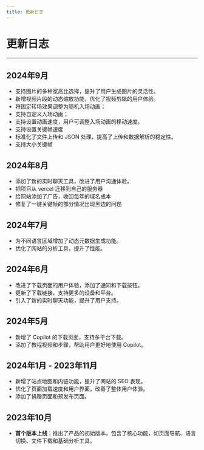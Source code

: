 ```yaml
---
title: 更新日志
---
```


# 更新日志

----

## 2024年9月
- 支持图片的多种宽高比选择，提升了用户生成图片的灵活性。
- 新增视频片段的动态缩放功能，优化了视频剪辑的用户体验。
- 将固定转场效果调整为随机入场动画；
- 支持自定义入场动画；
- 支持设置动画速度，用户可调整入场动画的移动速度。
- 支持设置关键帧速度
- 标准化了文件上传和 JSON 处理，提高了上传和数据解析的稳定性。
- 支持大小关键帧

## 2024年8月
- 添加了新的实时聊天工具，改进了用户沟通体验。
- 把项目从 vercel 迁移到自己的服务器
- 给网站添加了广告，收回每年的域名成本
- 修复了一键关键帧的部分情况出现黑边的问题

## 2024年7月
- 为不同语言区域增加了动态元数据生成功能。
- 优化了网站的分析工具，提升了性能。

## 2024年6月
- 改进了下载页面的用户体验，添加了通知和下载按钮。
- 更新了下载链接，支持更多的设备和平台。
- 引入了新的实时聊天功能，提升了用户支持。

## 2024年5月
- 新增了 Copilot 的下载页面，支持多平台下载。
- 添加了教程视频和步骤，帮助用户更好地使用 Copilot。

## 2024年1月 - 2023年11月
- 新增了站点地图和内链功能，提升了网站的 SEO 表现。
- 优化了页面加载速度和用户界面，改善了整体用户体验。
- 添加了捐赠页面和预发布页面。

## 2023年10月
- **首个版本上线**：推出了产品的初始版本，包含了核心功能，如页面导航、语言切换、文件下载和基础分析工具。

